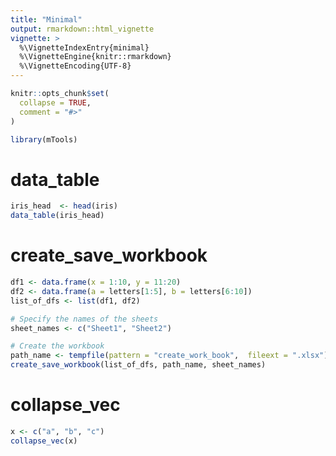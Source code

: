 ```yaml
---
title: "Minimal"
output: rmarkdown::html_vignette
vignette: >
  %\VignetteIndexEntry{minimal}
  %\VignetteEngine{knitr::rmarkdown}
  %\VignetteEncoding{UTF-8}
---
```


```r
knitr::opts_chunk$set(
  collapse = TRUE,
  comment = "#>"
)
```

```r
library(mTools)
```

<!-- WARNING - This vignette is generated by {fusen} from /dev/flat_minimal.Rmd: do not edit by hand -->

<!--
You need to run the 'description' chunk in the '0-dev_history.Rmd' file before continuing your code there.
-->


# data_table

```r
iris_head  <- head(iris)
data_table(iris_head)
```

# create_save_workbook 

```r
df1 <- data.frame(x = 1:10, y = 11:20)
df2 <- data.frame(a = letters[1:5], b = letters[6:10])
list_of_dfs <- list(df1, df2)

# Specify the names of the sheets
sheet_names <- c("Sheet1", "Sheet2")

# Create the workbook
path_name <- tempfile(pattern = "create_work_book",  fileext = ".xlsx")
create_save_workbook(list_of_dfs, path_name, sheet_names)
```

# collapse_vec

```r
x <- c("a", "b", "c")
collapse_vec(x)
```

